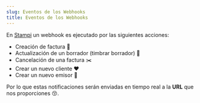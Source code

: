 ```yaml
---
slug: Eventos de los Webhooks
title: Eventos de los Webhooks
---
```

En [Stampi](https://getstampi.com/) un webhook es ejecutado por las siguientes acciones:


<ul>
  <li>Creación de factura 📄 </li>
  <li>Actualización de un borrador (timbrar borrador) 🔔</li>
  <li>Cancelación de una factura ✂️</li>
  <li>Crear un nuevo cliente ❤️</li>
  <li>Crear un nuevo emisor 💫</li>
</ul>

Por lo que estas notificaciones serán enviadas en tiempo real a la **URL** que nos proporciones 😚.